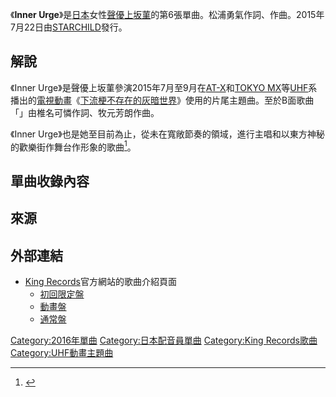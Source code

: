 {{fansite|time=2019-03-11T14:12:19+00:00}}
{{Infobox Single 
| Name           = Inner Urge
| Artist         = [[上坂菫|上坂菫]]
| Album          = {{link-ja|20世紀的逆襲|20世紀の逆襲}}
| A-side         = 
| B-side         = 「{{lang|ja|ツワモノドモガユメノアト}}」
| Released       = 2015年7月22日
| Format         = [[單曲|12cm單曲]]
| Recorded       = 
| Genre          = [[日本流行音樂|J-POP]]（[[動畫歌曲|動畫歌曲]]）
| Length         = 3:48<ref name="tower">{{Cite web|date=|url=http://tower.jp/item/4280864/|title=Inner Urge［CD+DVD］〈初回限定盤〉|work=|author=|publisher=[[淘兒唱片|Tower Records]]|accessdate=2017-02-01|language=ja|archive-date=2019-11-29|archive-url=https://web.archive.org/web/20191129092416/https://tower.jp/item/4280864/|dead-url=no}}</ref>
| Label          = [[STARCHILD|STARCHILD]]
| Writer         = 松浦勇氣
| Producer       = 
| Certification  = 
| Chart position = 
| Last single    = {{link-ja|給我問問閻魔大王|閻魔大王に訊いてごらん}}<br />（2014年）
| This single    = '''Inner Urge'''<br />（2015年）
| Next single    = [[戀愛圖形_(cubic_futurismo)|戀愛圖形 (cubic futurismo)]]<br/>（2016年）
| Misc           = {{External music video|{{YouTube|iRI2dNtVPis|「Inner Urge」}}}}
}}
《'''Inner Urge'''》是[[日本|日本]]女性[[聲優|聲優]][[上坂菫|上坂菫]]的第6張單曲。松浦勇氣作詞、作曲。2015年7月22日由[[STARCHILD|STARCHILD]]發行。

== 解說 ==
《Inner Urge》是聲優上坂菫參演2015年7月至9月在[[AT-X|AT-X]]和[[東京都會電視台|TOKYO MX]]等[[全國獨立放送協議會|UHF]]系播出的[[電視動畫|電視動畫]]《[[下流梗不存在的灰暗世界|下流梗不存在的灰暗世界]]》使用的片尾主題曲。至於B面歌曲「{{lang|ja|ツワモノドモガユメノアト}}」由椎名可憐作詞、牧元芳朗作曲。

《Inner Urge》也是她至目前為止，從未在寬敞節奏的領域，進行主唱和以東方神秘的歡樂街作舞台作形象的歌曲<ref>{{Cite web|date=|url=http://www.hmv.co.jp/news/article/1507140035/|title=上坂菫最新單曲「Inner Urge」紀念發行的專訪|work=|author=|publisher={{lang|ja|ローチケ}}HMV{{lang|ja|ニュース}}|accessdate=2017-02-01|language=ja|archive-date=2015-10-22|archive-url=https://web.archive.org/web/20151022180441/http://www.hmv.co.jp/news/article/1507140035|dead-url=no}}</ref>。

== 單曲收錄內容 ==
{{tracklist
| collapsed       = 
| headline        = CD（初回限定盤、通常盤）<ref name="tower" />
| extra_column    = 編曲
| total_length    = 18:49

| all_writing     =
| all_lyrics      =

| all_music       = 
| all_arrangements =

| title1          = '''Inner Urge'''
| note1           = 
| writer1         = 
| lyrics1         = 松浦勇氣
| music1          = 松浦勇氣
| extra1          = [[橋本由香利|橋本由香利]]
| length1         = 3:48

| title2          = '''{{lang|ja|ツワモノドモガユメノアト}}'''
| note2           = 
| writer2         = 
| lyrics2         = 椎名可憐
| music2          = 牧元芳朗
| extra2          = 牧元芳朗
| length2         = 5:36

| title3          = Inner Urge（off vocal ver.）
| note3           = 
| writer3         = 
| lyrics3         = 
| music3          = 
| extra3          = 
| length3         = 3:48

| title4          = {{lang|ja|ツワモノドモガユメノアト}}（off vocal ver.）
| note4           = 
| writer4         = 
| lyrics4         = 
| music4          = 
| extra4          = 
| length4         = 5:35
}}

{{tracklist
| collapsed       = 
| headline        = CD（動畫盤）<ref>{{Cite web|date=|url=http://tower.jp/item/3905775/|title=Inner Urge〈期間生產限定動畫盤〉|work=|author=|publisher=Tower Records|accessdate=2017-02-01|language=ja|archive-date=2019-02-16|archive-url=https://web.archive.org/web/20190216175301/https://tower.jp/item/3905775/|dead-url=no}}</ref>

| extra_column    = 
| total_length    = 14:44

| all_writing     =
| all_lyrics      =

| all_music       = 
| all_arrangements =

| title1          = Inner Urge
| note1           = 
| writer1         = 
| lyrics1         = 
| music1          = 
| extra1          = 
| length1         = 3:48

| title2          = {{lang|ja|ツワモノドモガユメノアト}}
| note2           = 
| writer2         = 
| lyrics2         = 
| music2          = 
| extra2          = 
| length2         = 5:36

| title3          = Inner Urge（off vocal ver.）
| note3           = 
| writer3         = 
| lyrics3         = 
| music3          = 
| extra3          = 
| length3         = 3:48

| title4          = Inner Urge（TV size mix）
| note4           = 
| writer4         = 
| lyrics4         = 
| music4          = 
| extra4          = 
| length4         = 1:32
}}

{{tracklist
| collapsed       = 
| headline        = DVD（僅於初回限定盤收錄）<ref name="tower"/>
| extra_column    =
| total_length    =

| title1          = Inner Urge
| note1           = Music Video
}}

== 來源 ==
{{reflist}}

== 外部連結 ==
* [[國王唱片|King Records]]官方網站的歌曲介紹頁面
** [http://www.kingrecords.co.jp/cs/g/gKICM-91617/ 初回限定盤] {{Wayback|url=http://www.kingrecords.co.jp/cs/g/gKICM-91617/ |date=20200923000348 }} {{ja icon}}
** [http://www.kingrecords.co.jp/cs/g/gKICM-91618/ 動畫盤] {{Wayback|url=http://www.kingrecords.co.jp/cs/g/gKICM-91618/ |date=20170830003737 }} {{ja icon}}
** [http://www.kingrecords.co.jp/cs/g/gKICM-1617/ 通常盤] {{Wayback|url=http://www.kingrecords.co.jp/cs/g/gKICM-1617/ |date=20170829162925 }} {{ja icon}}

{{上坂菫}}
{{DEFAULTSORT:Inner Urge}}
[[Category:2016年單曲|Category:2016年單曲]]
[[Category:日本配音員單曲|Category:日本配音員單曲]]
[[Category:King_Records歌曲|Category:King Records歌曲]]
[[Category:UHF動畫主題曲|Category:UHF動畫主題曲]]
